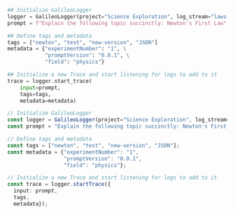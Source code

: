 ```python Python
## Initialize GalileoLogger
logger = GalileoLogger(project="Science Exploration", log_stream="laws-of-science")
prompt = f"Explain the following topic succinctly: Newton's First Law"

## Define tags and metadata
tags = ["newton", "test", "new-version", "JSON"]
metadata = {"experimentNumber": "1", \
            "promptVersion": "0.0.1", \
            "field": "physics"}

## Initialize a new Trace and start listening for logs to add to it
trace = logger.start_trace(
    input=prompt,
    tags=tags,
    metadata=metadata)
```

```typescript Typescript
// Initialize GalileoLogger
const logger = GalileoLogger(project="Science Exploration", log_stream="laws-of-science");
const prompt = "Explain the following topic succinctly: Newton's First Law";

// Define tags and metadata
const tags = ["newton", "test", "new-version", "JSON"];
const metadata = {"experimentNumber": "1",
                  "promptVersion": "0.0.1",
                  "field": "physics"};

// Initialize a new Trace and start listening for logs to add to it
const trace = logger.startTrace({
  input: prompt,
  tags,
  metadata});
```